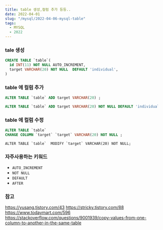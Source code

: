 ```yaml
---
title: table 생성,컬럼 추가 등등..
date: 2022-04-01
slug: "/mysql/2022-04-06-mysql-table"
tags:
  - MYSQL
  - 2022
---
```


### tale 생성

```sql
CREATE TABLE `table`(    
  id INT(11) NOT NULL AUTO_INCREMENT, 
  target VARCHAR(20) NOT NULL  DEFAULT 'individual',     
)
```

### table 에 컬럼 추가

```sql
ALTER TABLE `table` ADD target VARCHAR(20) ;
```

```sql
ALTER TABLE `table` ADD target VARCHAR(20) NOT NULL DEFAULT 'individual' AFTER `name`  ;
```

### table 에 컬럼 수정

```sql
ALTER TABLE `table` 
CHANGE COLUMN `target` `target` VARCHAR(20) NOT NULL ;
```

```
ALTER TABLE `table`  MODIFY `target` VARCHAR(20) NOT NULL;
```

### 자주사용하는 키워드
* `AUTO_INCREMENT`
* `NOT NULL`
* `DEFAULT`
* `AFTER`


### 참고
https://yusang.tistory.com/43
https://stricky.tistory.com/88
https://www.todaymart.com/596
https://stackoverflow.com/questions/9001939/copy-values-from-one-column-to-another-in-the-same-table

